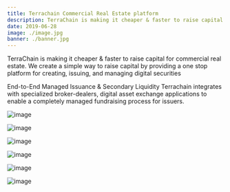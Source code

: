 ```yaml
---
title: Terrachain Commercial Real Estate platform
description: TerraChain is making it cheaper & faster to raise capital for commercial real estate. The app creates a simple way to raise capital by providing a one stop platform for creating, issuing, and managing digital securities.
date: 2019-06-28
image: ./image.jpg
banner: ./banner.jpg
---
```


TerraChain is making it cheaper & faster to raise capital for commercial real estate. We create a simple way to raise capital by providing a one stop platform for creating, issuing, and managing digital securities

<Row>
<Col>

End-to-End Managed Issuance & Secondary Liquidity
Terrachain integrates with specialized broker-dealers, digital asset exchange applications to enable a completely managed fundraising process for issuers.

![image](./b1.jpg)

</Col>
<Col>

![image](./b2.jpg)

</Col>
</Row>

<Row>
<Col>

![image](./w1.jpg)

</Col>
</Row>

<Row>
<Col>

![image](./l1.jpg)

</Col>
<Col>

![image](./l2.jpg)

</Col>

<Col>

![image](./l3.jpg)

</Col>
</Row>